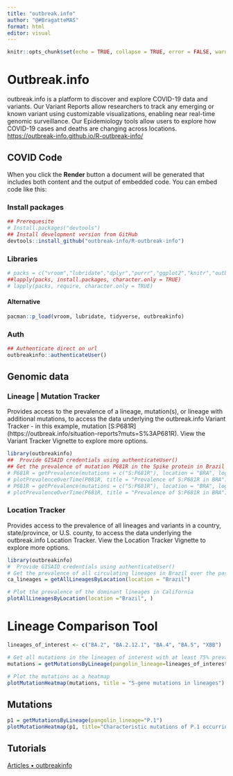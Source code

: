 ```yaml
---
title: "outbreak.info"
author: "@#BragatteMAS"
format: html
editor: visual
---
```


```r
knitr::opts_chunk$set(echo = TRUE, collapse = TRUE, error = FALSE, warning = FALSE, message = FALSE)
```

# Outbreak.info

outbreak.info is a platform to discover and explore COVID-19 data and variants. Our Variant Reports allow researchers to track any emerging or known variant using customizable visualizations, enabling near real-time genomic surveillance. Our Epidemiology tools allow users to explore how COVID-19 cases and deaths are changing across locations. <https://outbreak-info.github.io/R-outbreak-info/>

## COVID Code

When you click the **Render** button a document will be generated that includes both content and the output of embedded code. You can embed code like this:

### Install packages

```r
## Prerequesite
# Install.packages("devtools")
## Install development version from GitHub
devtools::install_github("outbreak-info/R-outbreak-info")
```

### Libraries

```r
# packs = c("vroom","lubridate","dplyr","purrr","ggplot2","knitr","outbreakinfo" )
##lapply(packs, install.packages, character.only = TRUE)
# lapply(packs, require, character.only = TRUE)
```

#### Alternative

```r
pacman::p_load(vroom, lubridate, tidyverse, outbreakinfo)
```

### Auth

```r
## Authenticate direct on url
outbreakinfo::authenticateUser()
```

## Genomic data

### Lineage \| Mutation Tracker

Provides access to the prevalence of a lineage, mutation(s), or lineage with additional mutations, to access the data underlying the outbreak.info Variant Tracker - in this example, mutation \[S:P681R\] (https://outbreak.info/situation-reports?muts=S%3AP681R). View the Variant Tracker Vignette to explore more options.

```r
library(outbreakinfo)
##  Provide GISAID credentials using authenticateUser()
## Get the prevalence of mutation P681R in the Spike protein in Brazil over time.
# P681R = getPrevalence(mutations = c("S:P681R"), location = "BRA", logInfo = FALSE)
# plotPrevalenceOverTime(P681R, title = "Prevalence of S:P681R in BRA")
# P681R = getPrevalence(mutations = c("S:P681R"), location = "BRA", logInfo = FALSE)
# plotPrevalenceOverTime(P681R, title = "Prevalence of S:P681R in BRA")
```

### Location Tracker

Provides access to the prevalence of all lineages and variants in a country, state/province, or U.S. county, to access the data underlying the outbreak.info Location Tracker. View the Location Tracker Vignette to explore more options.

```r
library(outbreakinfo)
#  Provide GISAID credentials using authenticateUser()
# Get the prevalence of all circulating lineages in Brazil over the past 90 days
ca_lineages = getAllLineagesByLocation(location = "Brazil")

# Plot the prevalence of the dominant lineages in California
plotAllLineagesByLocation(location ="Brazil", )
```

# Lineage Comparison Tool

```r
lineages_of_interest <- c("BA.2", "BA.2.12.1", "BA.4", "BA.5", "XBB")

# Get all mutations in the lineages of interest with at least 75% prevalent in one of the lineages.
mutations = getMutationsByLineage(pangolin_lineage=lineages_of_interest, frequency=0.75, logInfo = FALSE)

# Plot the mutations as a heatmap
plotMutationHeatmap(mutations, title = "S-gene mutations in lineages")
```

## Mutations

```r
p1 = getMutationsByLineage(pangolin_lineage="P.1")
plotMutationHeatmap(p1, title="Characteristic mutations of P.1 occurring in at least 75% of sequences")
```

## Tutorials

[Articles • outbreakinfo](https://outbreak-info.github.io/R-outbreak-info/articles/index.html)
